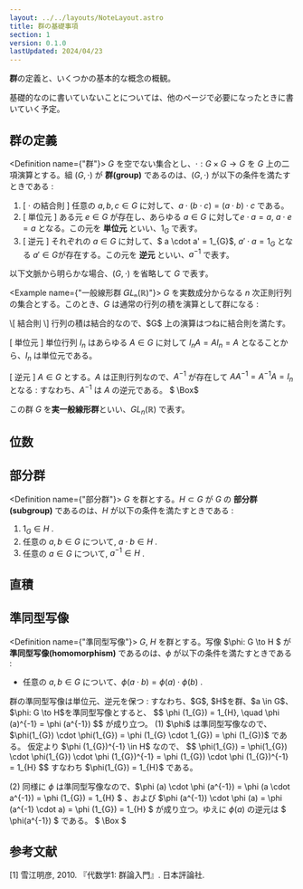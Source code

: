 ```yaml
---
layout: ../../layouts/NoteLayout.astro
title: 群の基礎事項
section: 1
version: 0.1.0
lastUpdated: 2024/04/23
---
```



**群**の定義と、いくつかの基本的な概念の概観。

<Memo>
基礎的なのに書いていないことについては、他のページで必要になったときに書いていく予定。
</Memo>

## 群の定義

<Definition name={"群"}>
$G$ を空でない集合とし、$\cdot : G \times G \to G$ を $G$ 上の二項演算とする。組 $(G, \cdot)$ が **群(group)** であるのは、$(G, \cdot)$ が以下の条件を満たすときである : 
1. \[ $\cdot$ の結合則 \] 任意の $a, b, c \in G$ に対して、$a \cdot (b \cdot c) = (a \cdot b) \cdot c$ である。
1. \[ 単位元 \] ある元 $e \in G$ が存在し、あらゆる $a \in G$ に対して$e \cdot a = a$, $a \cdot e = a$ となる。この元を **単位元** といい、$1_{G}$ で表す。
1. \[ 逆元 \] それぞれの $a \in G$ に対して、$ a \cdot a' = 1_{G}$, $a' \cdot a = 1_{G}$ となる $a' \in G$が存在する。この元を **逆元** といい、$a^{-1}$ で表す。
</Definition>

以下文脈から明らかな場合、$(G, \cdot)$ を省略して $G$ で表す。

<Example name={"一般線形群 𝐺𝐿ₙ(ℝ)"}>
<ExampleContent client:load>
$G$ を実数成分からなる $n$ 次正則行列の集合とする。このとき、$G$ は通常の行列の積を演算として群になる : 

<Proof client:load>
\[ 結合則 \] 行列の積は結合的なので、$G$ 上の演算はつねに結合則を満たす。

\[ 単位元 \] 単位行列 $I_{n}$ はあらゆる $A \in G$ に対して $I_{n}A = AI_{n} = A$ となることから、$I_{n}$ は単位元である。

\[ 逆元 \] $A \in G$ とする。$A$ は正則行列なので、$A^{-1}$ が存在して $AA^{-1} = A^{-1}A = I_{n}$ となる : すなわち、$A^{-1}$ は $A$ の逆元である。 $ \Box$
</Proof>

この群 $G$ を**実一般線形群**といい、$GL_{n}(\mathbb{R})$ で表す。
</ExampleContent>
</Example>


## 位数
<InProgress target="section" />

## 部分群

<Definition name={"部分群"}>
$G$ を群とする。$H \subset G$ が $G$ の **部分群(subgroup)** であるのは、$H$ が以下の条件を満たすときである :
1. $1_{G} \in H$ .
1. 任意の $a, b \in G$ について, $a \cdot b \in H$ .
1. 任意の $a \in G$ について, $a^{-1} \in H$ .
</Definition>

## 直積
<InProgress target="section" />

## 準同型写像

<Definition name={"準同型写像"}>
$G$, $H$ を群とする。写像 $\phi: G \to H $ が **準同型写像(homomorphism)** であるのは、$\phi$ が以下の条件を満たすときである :
- 任意の $a, b \in G$ について、$\phi(a \cdot b) = \phi(a) \cdot \phi(b)$ .
</Definition>

<Proposition>
群の準同型写像は単位元、逆元を保つ : すなわち、$G$, $H$を群、$a \in G$、$\phi: G \to H$を準同型写像とすると、
$$
\phi (1_{G}) = 1_{H}, \quad \phi (a)^{-1} = \phi (a^{-1})
$$
が成り立つ。
</Proposition>

<Proof client:load>
(1) $\phi$ は準同型写像なので、$\phi(1_{G}) \cdot \phi(1_{G}) = \phi (1_{G} \cdot 1_{G}) = \phi (1_{G})$ である。
仮定より $\phi (1_{G})^{-1} \in H$ なので、
$$
\phi(1_{G}) = \phi(1_{G}) \cdot \phi(1_{G}) \cdot \phi (1_{G})^{-1} = \phi (1_{G}) \cdot \phi (1_{G})^{-1} = 1_{H}
$$
すなわち $\phi(1_{G}) = 1_{H}$ である。

(2) 同様に $\phi$ は準同型写像なので、$\phi (a) \cdot \phi (a^{-1}) = \phi (a \cdot a^{-1}) = \phi (1_{G}) = 1_{H} $ 、および
$\phi (a^{-1}) \cdot \phi (a) = \phi (a^{-1} \cdot a) = \phi (1_{G}) = 1_{H} $ が成り立つ。ゆえに $\phi (a)$ の逆元は $ \phi(a^{-1}) $ である。 $ \Box $
</Proof>


## 参考文献
<References>
[1] 雪江明彦, 2010. 『代数学1: 群論入門』. 日本評論社.
</References>